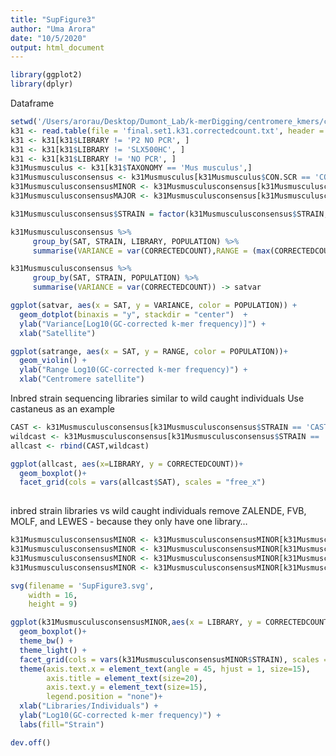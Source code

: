 ```yaml
---
title: "SupFigure3"
author: "Uma Arora"
date: "10/5/2020"
output: html_document
---
```


```r
library(ggplot2)
library(dplyr)
```

Dataframe

```r
setwd('/Users/arorau/Desktop/Dumont_Lab/k-merDigging/centromere_kmers/copynumber/k31_GCcorrection/data/')
k31 <- read.table(file = 'final.set1.k31.correctedcount.txt', header = TRUE)
k31 <- k31[k31$LIBRARY != 'P2 NO PCR', ]
k31 <- k31[k31$LIBRARY != 'SLX500HC', ]
k31 <- k31[k31$LIBRARY != 'NO PCR', ]
k31Musmusculus <- k31[k31$TAXONOMY == 'Mus musculus',]
k31Musmusculusconsensus <- k31Musmusculus[k31Musmusculus$CON.SCR == 'CONSENSUS',]
k31MusmusculusconsensusMINOR <- k31Musmusculusconsensus[k31Musmusculusconsensus$SAT=='MINOR',]
k31MusmusculusconsensusMAJOR <- k31Musmusculusconsensus[k31Musmusculusconsensus$SAT=='MAJOR',]

k31Musmusculusconsensus$STRAIN = factor(k31Musmusculusconsensus$STRAIN,levels(k31Musmusculusconsensus$STRAIN)[c(26,10,3,8,6,1,12,4,25,2,5,9,11,14,16,17,18,19,20,21,22,23,15,24)])

```

```r
k31Musmusculusconsensus %>%
     group_by(SAT, STRAIN, LIBRARY, POPULATION) %>%
     summarise(VARIANCE = var(CORRECTEDCOUNT),RANGE = (max(CORRECTEDCOUNT) - min(CORRECTEDCOUNT))) -> satrange

k31Musmusculusconsensus %>%
     group_by(SAT, STRAIN, POPULATION) %>%
     summarise(VARIANCE = var(CORRECTEDCOUNT)) -> satvar

```


```r
ggplot(satvar, aes(x = SAT, y = VARIANCE, color = POPULATION)) +
  geom_dotplot(binaxis = "y", stackdir = "center")  +
  ylab("Variance[Log10(GC-corrected k-mer frequency)]") +
  xlab("Satellite") 
```

```r
ggplot(satrange, aes(x = SAT, y = RANGE, color = POPULATION))+
  geom_violin() +
  ylab("Range Log10(GC-corrected k-mer frequency)") +
  xlab("Centromere satellite") 
```
Inbred strain sequencing libraries similar to wild caught individuals
Use castaneus as an example
```r
CAST <- k31Musmusculusconsensus[k31Musmusculusconsensus$STRAIN == 'CAST/EiJ',]
wildcast <- k31Musmusculusconsensus[k31Musmusculusconsensus$STRAIN == 'Wild M.m.castaneus India',]
allcast <- rbind(CAST,wildcast)

ggplot(allcast, aes(x=LIBRARY, y = CORRECTEDCOUNT))+
  geom_boxplot()+
  facet_grid(cols = vars(allcast$SAT), scales = "free_x")
  

```

inbred strain libraries vs wild caught individuals 
remove ZALENDE, FVB, MOLF, and LEWES - because they only have one library...

```r
k31MusmusculusconsensusMINOR <- k31MusmusculusconsensusMINOR[k31MusmusculusconsensusMINOR$STRAIN != 'ZALENDE/EiJ',]
k31MusmusculusconsensusMINOR <- k31MusmusculusconsensusMINOR[k31MusmusculusconsensusMINOR$STRAIN != 'FVB/NJ',]
k31MusmusculusconsensusMINOR <- k31MusmusculusconsensusMINOR[k31MusmusculusconsensusMINOR$STRAIN != 'MOLF/EiJ',]
k31MusmusculusconsensusMINOR <- k31MusmusculusconsensusMINOR[k31MusmusculusconsensusMINOR$STRAIN != 'LEWES/EiJ',]

svg(filename = 'SupFigure3.svg', 
    width = 16, 
    height = 9)

ggplot(k31MusmusculusconsensusMINOR,aes(x = LIBRARY, y = CORRECTEDCOUNT, color = STRAIN))+
  geom_boxplot()+
  theme_bw() + 
  theme_light() +
  facet_grid(cols = vars(k31MusmusculusconsensusMINOR$STRAIN), scales = "free_x") +
  theme(axis.text.x = element_text(angle = 45, hjust = 1, size=15),
        axis.title = element_text(size=20),
        axis.text.y = element_text(size=15),
        legend.position = "none")+
  xlab("Libraries/Individuals") +
  ylab("Log10(GC-corrected k-mer frequency)") +
  labs(fill="Strain") 

dev.off()

```
